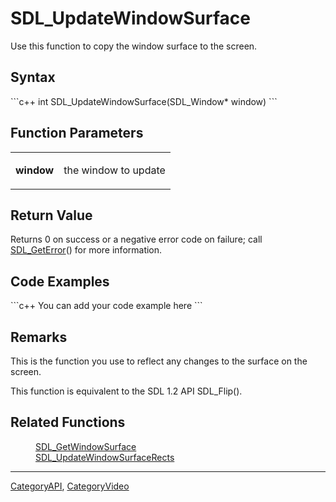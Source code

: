 
= SDL_UpdateWindowSurface =
Use this function to copy the window surface to the screen.


== Syntax ==
```c++
int SDL_UpdateWindowSurface(SDL_Window* window)
```

== Function Parameters ==
{|
|'''window'''
|the window to update
|}

== Return Value ==
Returns 0 on success or a negative error code on failure; call [[SDL_GetError]]() for more information.

== Code Examples ==
```c++
You can add your code example here
```

== Remarks ==
This is the function you use to reflect any changes to the surface on the screen.

This function is equivalent to the SDL 1.2 API SDL_Flip().

== Related Functions ==
:[[SDL_GetWindowSurface]]
:[[SDL_UpdateWindowSurfaceRects]]

----
[[CategoryAPI]], [[CategoryVideo]]
